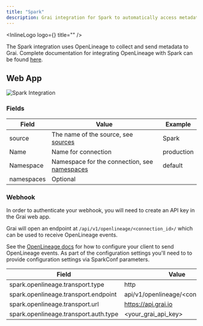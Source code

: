 ```yaml
---
title: "Spark"
description: Grai integration for Spark to automatically access metadata.
---
```



<InlineLogo logo={<SparkLogo height={150} width={300}/>} title="" />

The Spark integration uses OpenLineage to collect and send metadata to Grai.
Complete documentation for integrating OpenLineage with Spark can be found [here](https://openlineage.io/docs/integrations/spark/).


## Web App

<Image
  src="/images/docs/core/integrations/openlineage.png"
  height={600}
  width={1200}
  alt="Spark Integration"
/>

### Fields

| Field      | Value                                                               | Example   |
| ---------- | ------------------------------------------------------------------- | --------- |
| source     | The name of the source, see [sources](/concepts/sources)            | Spark |
| Name       | Name for connection                                                 | production   |
| Namespace  | Namespace for the connection, see [namespaces](/concepts/namespace) | default   |
| namespaces | Optional                                                            |           |


### Webhook

<Callout type="info" emoji="ℹ️">
  In order to authenticate your webhook, you will need to create an API key in
  the Grai web app.
</Callout>

Grai will open an endpoint at `/api/v1/openlineage/<connection_id>/` which can be used to receive OpenLineage events.

See the [OpenLineage docs](https://openlineage.io/docs/integrations/spark/) for how to configure your client to send OpenLineage events.
As part of the configuration settings you'll need to to provide configuration settings via SparkConf parameters.

| Field      | Value                                                               |
| ---------- | ------------------------------------------------------------------- |
| spark.openlineage.transport.type     | http   |
| spark.openlineage.transport.endpoint       | api/v1/openlineage/\<connection_id\>                                                |
| spark.openlineage.transport.url | https://api.grai.io |
| spark.openlineage.transport.auth.type | \<your_grai_api_key\> |                                                         |
